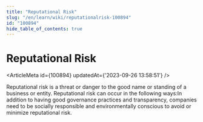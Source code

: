 ```yaml
---
title: "Reputational Risk"
slug: "/en/learn/wiki/reputationalrisk-100894"
id: "100894"
hide_table_of_contents: true
---
```



# Reputational Risk

<ArticleMeta id={100894} updatedAt={'2023-09-26 13:58:51'} />
<div className='border-solid border-b border-t-0 my-4 border-[var(--ifm-color-gray-300)]' />

Reputational risk is a threat or danger to the good name or standing of a business or entity. Reputational risk can occur in the following ways:In addition to having good governance practices and transparency, companies need to be socially responsible and environmentally conscious to avoid or minimize reputational risk.
